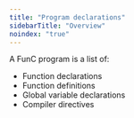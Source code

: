 ```yaml
---
title: "Program declarations"
sidebarTitle: "Overview"
noindex: "true"
---
```



A FunC program is a list of:

- Function declarations
- Function definitions
- Global variable declarations
- Compiler directives
